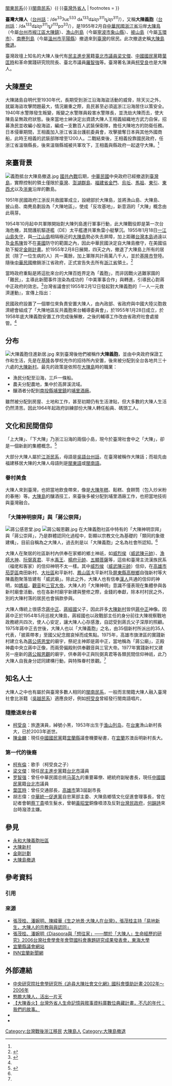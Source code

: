 {{Infobox Ethnic group
| group        = 臺灣大陳人
|image      = {{image array|perrow=2|width=95|height=95
| image1  = SonyFair2008 Day10 MiniConcert Alan YL Ke.jpg| caption1 = [[柯有倫|柯有倫]]
| image2  = 葉匡時副市長.ipg.jpg| caption2 = [[葉匡時|葉匡時]]
| image3  =  羅智強議員.jpg| caption3 = [[羅智強|羅智強]]
| image4  = 梁文傑.jpg| caption4 = [[梁文傑|梁文傑]]

}} 
| population   = [[臺灣外省人|臺灣外省人]]的一部分
| languages    = [[現代標準漢語|現代標準漢語]]<br>[[吳語|吳語]]（[[台州話|台州話]]）、[[閩南語|閩南語]]（[[浙南閩語|浙南話]]）、[[閩東語|閩東語]]（[[福州話|福州話]]）
| religions    = 傳統[[佛教|佛教]]、[[道教|道教]]、[[儒教_(宗教)|儒教]]、[[中國民間信仰|中國民間信仰]]<br>近代[[基督新教|基督新教]]、[[天主教|天主教]]
| related      = [[漢族|漢族]]（[[吳越民系|吳越民系]]{{·}}[[閩東民系|閩東民系]]{{·}}[[閩南民系|閩南民系]]）{{·}}[[臺灣外省人|臺灣外省人]]
| footnotes    = 
}}

{{Infobox Chinese
|title=臺灣大陳人
|t={{linktext|臺灣|大|陳|人}}
|s={{linktext|台湾|大|陈|人}}
|p=tái wān dà chén rén
|w=T'ai<sup>2</sup> wan Ta<sup>4</sup> ch'ên<sup>2</sup> jên<sup>2</sup>
|bpmf=ㄊㄞˊㄨㄢ ㄉㄚˋㄔㄣˊ ㄖㄣˊ
|myr=Tái wān hé lǎu rén
|poj=Tâi-oân Tōa-tîn-lâng
|tl=Tâi-uân Tuā-tîn-lâng
|buc=Dài-uăng Duâi-dìng-nè̤ng
|phfs=Thòi-vàn Thai-chhṳ̀n-ngìn 
|h=Toi<sup>2</sup> van<sup>1</sup> Tai<sup>4</sup> cin<sup>2</sup> ngin<sup>2</sup>
|wuu=De-we Da-djing-nying（[[台州話羅馬字|台州話羅馬字]]）
| lang1=排灣語
| lang1_content= kasidadjing a se Taivang a caucau
}}

'''臺灣大陳人'''（[[台州話|台州話]]：/de<sup>33</sup>ʔuɛ<sup>533</sup> dᴀ<sup>133</sup>dʑiɪɲ<sup>311</sup>ȵiɪɲ<sup>311</sup>/），又稱'''大陳義胞'''（[[台州話|台州話]]：/dᴀ<sup>133</sup>dʑiɪɲ<sup>311</sup>ȵiʲ<sup>113</sup>pɔ<sup>33</sup>/），是1955年2月自[[中華民國|中華民國]][[浙江省_(中華民國)|浙江省]]沿岸[[大陳島|大陳島]]（今屬[[台州市|台州市]][[椒江區|椒江區]][[大陳鎮|大陳鎮]]）、[[漁山列島|漁山列島]]（今屬[[寧波市|寧波市]][[象山縣|象山縣]]）、[[披山島|披山島]]（今屬[[玉環市|玉環市]]）、[[南麂列島|南麂列島]]（今屬[[溫州市|溫州市]][[平陽縣|平陽縣]]）撤退來到[[臺灣|臺灣]]的居民。此次撤退史稱[[大陳島撤退|大陳島撤退]]。

臺灣政壇上知名的大陳人後代有[[民主進步黨|民主進步黨]]籍[[臺北市|臺北市]][[議員|議員]][[梁文傑|梁文傑]]、[[中國國民黨|中國國民黨]]籍[[葉匡時|葉匡時]]和革命實踐研究院院長、臺北市議員[[羅智強|羅智強]]等。臺灣著名演員[[柯受良|柯受良]]也是大陳人。

==大陳歷史==
大陳諸島自明代至1930年代，長期受到浙江沿海海盜活動的威脅，除天災之外，就屬海盜攻擊問題最大，情況嚴重之際，島民甚至必須返浙江沿海居住以策安全。1940年水警隊發生叛變，叛變之水警隊員殺害水警隊長，並洗劫大陳而去，使大陳島呈無政府狀態。後來當地士紳決定出資請大陳人王相義組織地方武力自保，招募漁民並收編小股海盜，編成一支數百人武裝保衛隊，擔任大陳地方的防衛任務。日本侵華期間，王相義加入浙江省溫台護航委員會，攻擊搶奪日本與其他外國商船，此時王相義的武裝部隊增至1200人。二戰結束後，王相義投靠國民政府，任浙江省溫嶺縣長，後來溫嶺縣城被共軍攻下，王相義與縣政府一起退守大陳。<ref name="張茂桂"/>

== 來臺背景 ==
[[File:義胞抵台大陳島撤退.jpg|thumb]]
{{Main|大陳島撤退}}
[[戡亂戰爭|國共內戰]]后期，[[中華民國|中華民國]]中央政府已經撤退到[[臺灣|臺灣島]]，實際控制的領土僅限於[[臺灣|臺灣]]、[[澎湖群島|澎湖群島]]、[[福建省_(中華民國)|福建省]][[金門縣|金門]]、[[烏坵鄉|烏坵]]、[[馬祖列島|馬祖]]、[[東引鄉|東引]]、[[莒光鄉|東西犬]]以及[[浙江省|浙東]]沿岸的數島。

1951年民國政府江浙反共救國軍成立，設總部於大陳島，並將漁山島、大陳島、披山島、南麂島劃設為「大陳地區」，使成「反攻基地」，新意涵的「大陳」概念由此萌芽。

1954年10月起中共軍隊開始對大陳列島進行軍事行動，此大陳戰役即是第一次台海危機，其間護航驅逐艦（DE）太平艦遭共軍魚雷小艇擊沉。1955年1月18日[[一江山島戰役|一江山島失守]]，與[[一江山島|一江山島]]相隔極近的[[大陳島|大陳島]]勢必失去屏障，加上距離[[台灣本島|台灣本島]]過遠以及[[金門縣|金]][[連江縣_(中華民國)|馬]][[大陳島|陳]]皆不在[[美國|美國]]防守的範圍之內，因此中華民國決定自大陳島撤守，在美國協助下擬定[[金剛計畫|金剛計畫]]。於1955年2月8日展開，四天之內，撤退了大陳島上所有的居民（除了一位生病的人）共一萬餘，加上軍隊共計兩萬八千人，並於[[基隆市|基隆市]]登陸。隨後[[中華民國|中華民國]]撤銷浙江省政府，正式宣告失去所有[[浙江省_(中華民國)|浙江省]]領土。<ref>{{Cite news|url=http://www.chinatimes.com/newspapers/20140618000578-260115|title=照片驚見3歲的他...大陳義胞激動|last=中時電子報|newspaper=中時電子報|accessdate=2016-12-29|language=zh-TW|archive-url=https://web.archive.org/web/20161230160011/http://www.chinatimes.com/newspapers/20140618000578-260115|archive-date=2016-12-30|dead-url=no}}</ref>

當時政府重點是將這批來台的大陳百姓界定為「義胞」，而非因戰火逃難家園的「難民」，主導此新聞事件渲染為成功的「中美軍事合作」與轉進，引導民心對蔣中正政府的效忠。<ref name="張茂桂">{{Cite web |url=http://www.ios.sinica.edu.tw/journal/ts-27/27-02full.pdf |title=《從「大陳義胞」到「大陳人」：社會類屬的生成、轉變與意義》 |accessdate= |last=陳緯華·張茂桂 |first= |coauthors= |date= |work= |publisher=台灣社會學第27期（2014年6月），頁51-95。 }}{{Dead link|date=2019年12月 |bot=InternetArchiveBot |fix-attempted=yes }}</ref>台灣省議會於1955年2月12日發起對大陳義胞的『一人一元救濟運動』，宣傳上指出：

{{quote|
此次我大陳同胞，為厭惡共匪暴行，毀家抒難，奔向自由，發揚我民族偉大之忠義精神與我黃帝子孫堅忍不拔的意志，以昭示於全世界，我台省同胞亦與有光榮。<ref>《台灣民聲日報》1955年2月13日。</ref>}}

民國政府設置了一個單位來負責安置大陳人，由內政部、省政府與中國大陸災胞救濟總會組成了「大陳地區反共義胞來台輔導委員會」，於1955年1月28日成立，於1958年底大陳義胞安置工作完成後解散，之後的輔導工作改由省政府社會處接管。<ref name="張茂桂"/>

== 分布 ==
[[File:大陳義胞住進新居.jpg|thumb]]
{{main|大陳新村}}
來到臺灣後他們被稱作'''大陳義胞'''，並由中央政府保證工作和生活，先是在[[基隆市|基隆]]各學校充作的招待所內安置，後來被分配到全台各地共三十六處的[[大陳新村|大陳新村]]。最先的政策是依照在[[大陳島|大陳島]]時的職業：
* 漁民分配至沿海，三戶一條船。
* 農夫分配農地，集中於高屏溪流域。
* 釀酒者分配到[[南投縣|南投縣]][[埔里鎮|埔里鎮]]的[[埔里酒廠|埔里酒廠]]。

雖然被分配到房屋、土地和工作，甚至初期仍有生活津貼，但大多數的大陳人生活仍然清苦。因此1964年起政府訓練部份大陳人轉任船員、碼頭工人。

== 文化和民間信仰 ==
「上大陳」、「下大陳」乃浙江沿海的兩個小島，現今於臺灣社會中之「大陳」，卻是一個新創的集體概念。<ref>{{Cite news|url=http://wsb9877.pixnet.net/blog/post/133745879-%E5%A4%A7%E9%99%B3%E7%BE%A9%E8%83%9E%E3%80%81%E5%A4%A7%E9%99%B3%E5%B1%B1%E4%BA%BA%E7%9A%84%E5%8D%80%E5%88%A5|title=大陳義胞、大陳山人的區別 @ 認識大陳 :: 痞客邦 PIXNET ::|last=(wsb9877)|first=紀  穹|newspaper=認識大陳|accessdate=2016-12-29|language=zh-TW|archive-url=https://web.archive.org/web/20161229220323/http://wsb9877.pixnet.net/blog/post/133745879-%E5%A4%A7%E9%99%B3%E7%BE%A9%E8%83%9E%E3%80%81%E5%A4%A7%E9%99%B3%E5%B1%B1%E4%BA%BA%E7%9A%84%E5%8D%80%E5%88%A5|archive-date=2016-12-29|dead-url=no}}</ref>

大部分大陳人屬於[[江浙民系|江浙民系]]，母語是[[吳語|吳語]][[台州話|台州話]]，在臺灣被稱作大陳話；而祖先由福建移居大陳的大陳人母語則是[[閩東語|閩東語]]或[[閩南語|閩南語]]。

===眷村美食===
大陳人來到臺灣，也把當地飲食帶來，像是[[年糕|大陳年糕]]、鬆糕、食餅筒（包入炒米粉的春捲）等。[[大陳島|大陳島]]的釀酒技工，來臺後多被分配到埔里酒廠工作，也把當地技術與臺灣融合。

=== 「大陳神明崇拜」與「蔣公崇拜」===
[[File:蔣公感恩堂.jpg|thumb]]
[[File:蔣公報恩觀.jpg|thumb]]
在大陳義胞社區中特有的「大陳神明崇拜」與「蔣公崇拜」，乃是群體認同化過程中，彰顯以宗教文化為基礎的「類同的象徵建構」，目前自稱為之大陳人，過去則是以「大陳義胞」之名為社會所認知。<ref name="張茂桂"/>

大陳人在聚居的社區新村內供奉在家鄉的鄉土神祇，如[[威烈侯|威烈侯]]（[[威武陳元帥|威武陳元帥]]）、[[張志和_(唐朝)|漁師大神]]、[[阮弼真君|阮弼真君]]、平水[[禹王|禹王]]、[[楊家將|楊府元帥]]、[[華光天王|五顯菩薩]]等，這些和臺灣主流漢族民系（福佬和客家）的信仰神明不太一樣。其中[[威烈侯|威烈侯]]（[[威武陳元帥|威武陳元帥]]）信仰，在[[高雄市|高雄市]][[茄萣區|茄萣區]]南田新村、[[大社區|大社區]]和平新村、[[鳳山區|鳳山區]]太平新村及[[屏東縣|屏東縣]][[高樹鄉|高樹鄉]]自強新村等大陳義胞聚落皆建有「威武廟」。除此之外，大陳人也有信奉[[漢人|漢人]]共通的信仰的神明，如[[媽祖|媽祖]]，[[觀音|觀音]]和[[三官大帝|三官大帝]]。大陳人的「大陳神明」意識不僅表現在集體參與各新村廟會活動，也在各新村廟宇新建與整修之際，金錢的奉獻，除本村村民之外，別的大陳村落的居民也會捐款參與。

大陳人傳統上很感念[[蔣中正|蔣中正]]、[[蔣經國|蔣經國]]父子，因此許多[[大陳新村|大陳新村]]皆供[[蔣中正|蔣中正]]神像。因蔣中正於1954年5月巡視大陳島，蔣經國也以政戰部主任的身分前往大陳視察戰地政務總共四次，使人心安定，讓大陳人心存感激，自認受到蔣氏父子深厚的照顧。1975年蔣中正去世後，大陳人也以「大陳義胞」之名，由35個新村所派出的35人代表，「披蔴帶孝」至國父紀念館哀悼而成焦點。1975年，高雄市旗津區的實踐新村建立名為[[蔣公感恩堂|蔣公感恩堂]]的廟宇，祭祀主神即是蔣中正，當地稱為「蔣公廟」，正殿神龕中央立蔣中正像，而兩旁偏殿則供奉觀音與三官大帝。1977年實踐新村又建另一座新的[[蔣公報恩觀|蔣公報恩觀]]的廟宇，供奉蔣中正與阮弼真君等各類民間信仰神祇，此乃大陳人自我身分認同建構行動，與特殊眷村景觀。<ref name="張茂桂"/>

== 知名人士 ==
大陳人之中也有屬於與臺灣多數人相同的[[閩南民系|閩南民系]]，一般而言閩籍大陳人融入臺灣社會比浙籍（[[吳越民系|吳越民系]]）適應良好，例如[[柯受良|柯受良]]曾經發行閩南語唱片。

=== 隨撤退來台者 ===
*[[柯受良|柯受良]]：旅[[香港|港]]演員，綽號小黑，1953年出生于[[渔山列岛|渔山列岛]]，在[[臺東縣|台東]]漁山新村長大，已於2003年逝世。
*[[陳金麟|陳金麟]]：現任[[中國國民黨|中國國民黨]]籍[[宜蘭縣|宜蘭縣]]議會機要秘書，在[[宜蘭縣|宜蘭]]苏澳岳明新村長大。

=== 第一代的後裔 ===
* [[柯有倫|柯有倫]]：歌手（柯受良之子）
* [[梁文傑|梁文傑]]：現任[[民主進步黨|民主進步黨]]籍[[臺北市|台北市]]議員
* [[罗智强|罗智强]]：曾任中華民國总统[[马英九|马英九]]的重要幕僚、總統府副秘書長，現任[[中國國民黨|中國國民黨]]籍[[臺北市|台北市]]議員
* [[葉匡時|葉匡時]]：曾任交通部長，[[高雄市|高雄市]]第3屆副市長
* 胡志偉：[[中華統一促進黨|中華統一促進黨]]自忠黨部主委、大陳島鄉情文化促進會理事長，曾在記者會朝[[蔡丁貴|蔡丁貴]]噴生髮水，曾朝[[黃昭堂|黃昭堂]]銅像噴漆及反對[[台灣民政府|台灣民政府]]，[[何韻詩|何韻詩]]來台時潑漆主嫌。

== 參見 ==
* [[永和大陳義胞社區|永和大陳義胞社區]]
* [[大陳新村|大陳新村]]
* [[金剛計劃|金剛計劃]]
* [[大陳島撤退|大陳島撤退]]

== 參考資料 ==
===引用===
{{Reflist}}

===來源===
*[http://ndweb.iis.sinica.edu.tw/TWM/Public/pdf/dachen.pdf  張茂桂、潘婉明、陳緯華《生之地景·大陳人在台灣》，張茂桂主持「易地新生，大陳人的宗教與與認同」]
*[https://web.archive.org/web/20161001222240/http://soc.thu.edu.tw/2006TSAconference/_notes/2006TSApaper/5-8.pdf 張茂桂、潘婉明《Diaspora與「想往家」——關於「大陳人」生命經歷的研究》2006台灣社會學會年會暨國科會專題研究成果發表會，東海大學]
*[https://www.ilcc.gov.tw/H0043.aspx 宜蘭縣議會網站]
*[https://www.travelnews.tw/news/%E9%99%B3%E9%87%91%E9%BA%9F%E6%8E%A5%E8%AD%B0%E6%9C%83%E6%A9%9F%E8%A6%81-%E6%96%B0%E7%A7%91%E8%AD%B0%E5%93%A1%E7%8C%B6%E5%A6%82%E7%8D%B2%E5%BE%97%E3%80%8C%E8%91%B5%E8%8A%B1%E5%AF%B6%E5%85%B8%E3%80%8D/ INN宜蘭新聞網]

== 外部連結 ==
* [http://dachen.ios.sinica.edu.tw/  中央研究院社會學研究所《追尋大陳社會文化網》國科會獎助計畫·2002年～2006年]
* [http://www.worldjournal.com/view/aTaiwannews/11338004/article-%E6%86%A8%E8%86%BD%E6%B4%BB%E5%87%BA%E4%B8%80%E7%89%87%E5%A4%A9-?instance=twbull 憨膽大陳人，活出一片天]{{dead link|date=2018年4月 |bot=InternetArchiveBot |fix-attempted=yes }}
* [https://web.archive.org/web/20170315012822/http://ndweb.iis.sinica.edu.tw/TWM/Public/content/story/emigrant/emigrant.jsp 【大陳香火】台灣外省人生命記憶與敘事資料庫數位典藏計畫，不凡的年代；我們的故事。]
* {{facebook|Dachen.Cultural.Language/|大陳義胞來台的故事（人文習俗方言史記篇）}}
* {{facebook|Dachen.foods/|大陳義胞來台的故事（飲食文化 篇）}}

{{臺灣族群|nocat}}
{{台州市}}
{{Portal bar|中華民國|臺灣|浙江}}

[[Category:台灣戰後浙江移民|Category:台灣戰後浙江移民]]
[[Category:大陳島人|]]
[[Category:大陳島撤退|Category:大陳島撤退]]